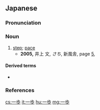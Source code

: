 {{also|一步}}
==Japanese==
{{ja-kanjitab|いつ|ほ|k1=いっ|k2=ぽ|yomi=o}}

===Pronunciation===
{{ja-pron|いっぽ|acc=a|acc_ref=DJR|y=ko}}

===Noun===
{{ja-noun|いっぽ|kyu=一步}}

# [[step]]; [[pace]]
#* '''2005,''' 井上 文, ''さち'', 新風舎, page [http://books.google.com/books?id=Fbsa2B1LFe0C&pg=PA3&sig=_TMvd_lhrg099vUowwS6jjv0vPE#PPA5,M1 5],
#: {{ja-usex|さちは竹林の緑をみながら、一歩一歩この石段をのぼるのが好きだ。|さち は ちくりん の みどり を みながら、いっぽ いっぽ この いしだん を のぼる の が すき だ。|Sachi liked to walk up those stone stairs '''step''' by '''step''' while watching the green bamboo forest.}}

====Derived terms====
* {{ja-r|千里の道も一歩から|せんり の みち も いっぽ から}}

===References===
<references/>

[[cs:一歩]]
[[it:一歩]]
[[hu:一歩]]
[[mg:一歩]]